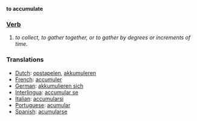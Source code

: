 '''to accumulate'''

===[[Verb]]===

#''to collect, to gather together, or to gather by degrees or increments of time''.

===Translations===
*[[Dutch]]: [[opstapelen]], [[akkumuleren]]
*[[French]]: [[accumuler]]
*[[German]]: [[akkumulieren sich]]
*[[Interlingua]]: [[accumular se]]
*[[Italian]]: [[accumularsi]]
*[[Portuguese]]: [[acumular]]
*[[Spanish]]: [[acumularse]]